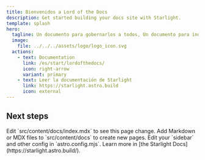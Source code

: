 ```yaml
---
title: Bienvenidos a Lord of the Docs
description: Get started building your docs site with Starlight.
template: splash
hero:
  tagline: Un documento para gobernarlos a todos, Un documento para indexarlos a todos, Un documento para ayudarlos a todos, y en el conocimiento atarlos.
  image:
    file: ../../../assets/logo/logo_icon.svg
  actions:
    - text: Documentation
      link: /es/start/lordofthedocs/
      icon: right-arrow
      variant: primary
    - text: Leer la documentación de Starlight
      link: https://starlight.astro.build
      icon: external
---
```



## Next steps

<CardGrid stagger>
  <Card title="Update content" icon="pencil">
    Edit `src/content/docs/index.mdx` to see this page change.
  </Card>
  <Card title="Add new content" icon="add-document">
    Add Markdown or MDX files to `src/content/docs` to create new pages.
  </Card>
  <Card title="Configure your site" icon="setting">
    Edit your `sidebar` and other config in `astro.config.mjs`.
  </Card>
  <Card title="Read the docs" icon="open-book">
    Learn more in [the Starlight Docs](https://starlight.astro.build/).
  </Card>
</CardGrid>
